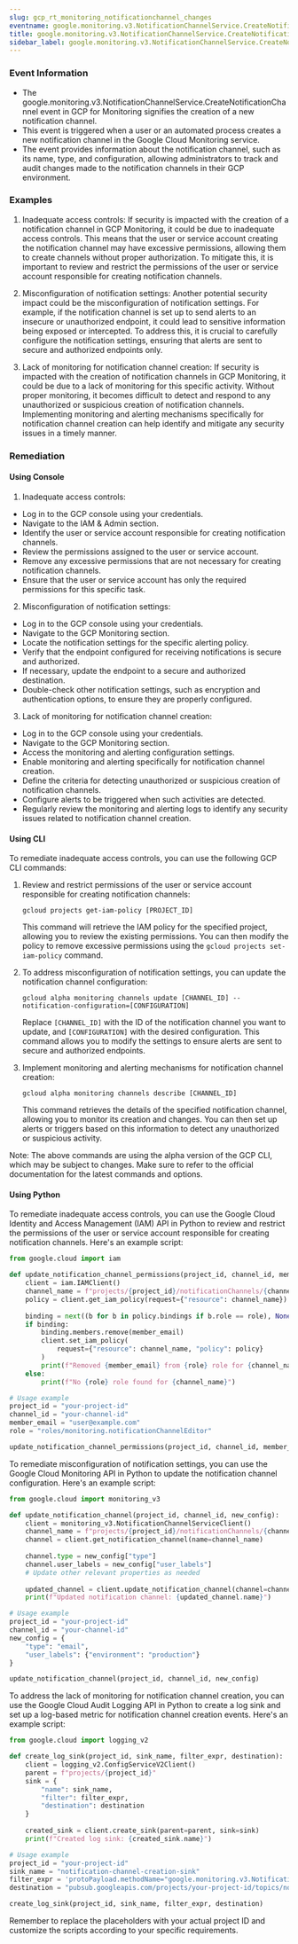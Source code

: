 ```yaml
--- 
slug: gcp_rt_monitoring_notificationchannel_changes
eventname: google.monitoring.v3.NotificationChannelService.CreateNotificationChannel
title: google.monitoring.v3.NotificationChannelService.CreateNotificationChannel
sidebar_label: google.monitoring.v3.NotificationChannelService.CreateNotificationChannel
---
```

                       
### Event Information

- The google.monitoring.v3.NotificationChannelService.CreateNotificationChannel event in GCP for Monitoring signifies the creation of a new notification channel.
- This event is triggered when a user or an automated process creates a new notification channel in the Google Cloud Monitoring service.
- The event provides information about the notification channel, such as its name, type, and configuration, allowing administrators to track and audit changes made to the notification channels in their GCP environment.


### Examples

1. Inadequate access controls: If security is impacted with the creation of a notification channel in GCP Monitoring, it could be due to inadequate access controls. This means that the user or service account creating the notification channel may have excessive permissions, allowing them to create channels without proper authorization. To mitigate this, it is important to review and restrict the permissions of the user or service account responsible for creating notification channels.

2. Misconfiguration of notification settings: Another potential security impact could be the misconfiguration of notification settings. For example, if the notification channel is set up to send alerts to an insecure or unauthorized endpoint, it could lead to sensitive information being exposed or intercepted. To address this, it is crucial to carefully configure the notification settings, ensuring that alerts are sent to secure and authorized endpoints only.

3. Lack of monitoring for notification channel creation: If security is impacted with the creation of notification channels in GCP Monitoring, it could be due to a lack of monitoring for this specific activity. Without proper monitoring, it becomes difficult to detect and respond to any unauthorized or suspicious creation of notification channels. Implementing monitoring and alerting mechanisms specifically for notification channel creation can help identify and mitigate any security issues in a timely manner.

### Remediation

#### Using Console

1. Inadequate access controls:
- Log in to the GCP console using your credentials.
- Navigate to the IAM & Admin section.
- Identify the user or service account responsible for creating notification channels.
- Review the permissions assigned to the user or service account.
- Remove any excessive permissions that are not necessary for creating notification channels.
- Ensure that the user or service account has only the required permissions for this specific task.

2. Misconfiguration of notification settings:
- Log in to the GCP console using your credentials.
- Navigate to the GCP Monitoring section.
- Locate the notification settings for the specific alerting policy.
- Verify that the endpoint configured for receiving notifications is secure and authorized.
- If necessary, update the endpoint to a secure and authorized destination.
- Double-check other notification settings, such as encryption and authentication options, to ensure they are properly configured.

3. Lack of monitoring for notification channel creation:
- Log in to the GCP console using your credentials.
- Navigate to the GCP Monitoring section.
- Access the monitoring and alerting configuration settings.
- Enable monitoring and alerting specifically for notification channel creation.
- Define the criteria for detecting unauthorized or suspicious creation of notification channels.
- Configure alerts to be triggered when such activities are detected.
- Regularly review the monitoring and alerting logs to identify any security issues related to notification channel creation.

#### Using CLI

To remediate inadequate access controls, you can use the following GCP CLI commands:

1. Review and restrict permissions of the user or service account responsible for creating notification channels:
   ```
   gcloud projects get-iam-policy [PROJECT_ID]
   ```

   This command will retrieve the IAM policy for the specified project, allowing you to review the existing permissions. You can then modify the policy to remove excessive permissions using the `gcloud projects set-iam-policy` command.

2. To address misconfiguration of notification settings, you can update the notification channel configuration:
   ```
   gcloud alpha monitoring channels update [CHANNEL_ID] --notification-configuration=[CONFIGURATION]
   ```

   Replace `[CHANNEL_ID]` with the ID of the notification channel you want to update, and `[CONFIGURATION]` with the desired configuration. This command allows you to modify the settings to ensure alerts are sent to secure and authorized endpoints.

3. Implement monitoring and alerting mechanisms for notification channel creation:
   ```
   gcloud alpha monitoring channels describe [CHANNEL_ID]
   ```

   This command retrieves the details of the specified notification channel, allowing you to monitor its creation and changes. You can then set up alerts or triggers based on this information to detect any unauthorized or suspicious activity.

Note: The above commands are using the alpha version of the GCP CLI, which may be subject to changes. Make sure to refer to the official documentation for the latest commands and options.

#### Using Python

To remediate inadequate access controls, you can use the Google Cloud Identity and Access Management (IAM) API in Python to review and restrict the permissions of the user or service account responsible for creating notification channels. Here's an example script:

```python
from google.cloud import iam

def update_notification_channel_permissions(project_id, channel_id, member_email, role):
    client = iam.IAMClient()
    channel_name = f"projects/{project_id}/notificationChannels/{channel_id}"
    policy = client.get_iam_policy(request={"resource": channel_name})
    
    binding = next((b for b in policy.bindings if b.role == role), None)
    if binding:
        binding.members.remove(member_email)
        client.set_iam_policy(
            request={"resource": channel_name, "policy": policy}
        )
        print(f"Removed {member_email} from {role} role for {channel_name}")
    else:
        print(f"No {role} role found for {channel_name}")

# Usage example
project_id = "your-project-id"
channel_id = "your-channel-id"
member_email = "user@example.com"
role = "roles/monitoring.notificationChannelEditor"

update_notification_channel_permissions(project_id, channel_id, member_email, role)
```

To remediate misconfiguration of notification settings, you can use the Google Cloud Monitoring API in Python to update the notification channel configuration. Here's an example script:

```python
from google.cloud import monitoring_v3

def update_notification_channel(project_id, channel_id, new_config):
    client = monitoring_v3.NotificationChannelServiceClient()
    channel_name = f"projects/{project_id}/notificationChannels/{channel_id}"
    channel = client.get_notification_channel(name=channel_name)
    
    channel.type = new_config["type"]
    channel.user_labels = new_config["user_labels"]
    # Update other relevant properties as needed
    
    updated_channel = client.update_notification_channel(channel=channel)
    print(f"Updated notification channel: {updated_channel.name}")

# Usage example
project_id = "your-project-id"
channel_id = "your-channel-id"
new_config = {
    "type": "email",
    "user_labels": {"environment": "production"}
}

update_notification_channel(project_id, channel_id, new_config)
```

To address the lack of monitoring for notification channel creation, you can use the Google Cloud Audit Logging API in Python to create a log sink and set up a log-based metric for notification channel creation events. Here's an example script:

```python
from google.cloud import logging_v2

def create_log_sink(project_id, sink_name, filter_expr, destination):
    client = logging_v2.ConfigServiceV2Client()
    parent = f"projects/{project_id}"
    sink = {
        "name": sink_name,
        "filter": filter_expr,
        "destination": destination
    }
    
    created_sink = client.create_sink(parent=parent, sink=sink)
    print(f"Created log sink: {created_sink.name}")

# Usage example
project_id = "your-project-id"
sink_name = "notification-channel-creation-sink"
filter_expr = 'protoPayload.methodName="google.monitoring.v3.NotificationChannelService.CreateNotificationChannel"'
destination = "pubsub.googleapis.com/projects/your-project-id/topics/notification-channel-creation"

create_log_sink(project_id, sink_name, filter_expr, destination)
```

Remember to replace the placeholders with your actual project ID and customize the scripts according to your specific requirements.


 